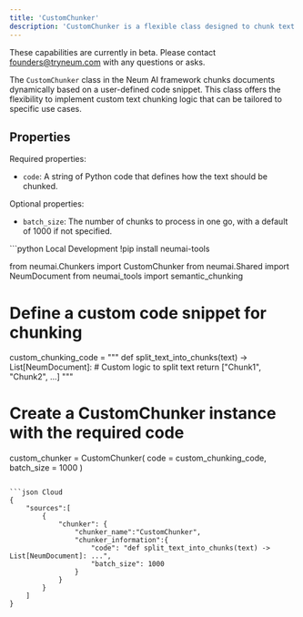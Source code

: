 ```yaml
---
title: 'CustomChunker'
description: 'CustomChunker is a flexible class designed to chunk text according to user-provided code, allowing for personalized text segmentation strategies.'
---
```


<Warning>These capabilities are currently in beta. Please contact [founders@tryneum.com](mailto:founders@tryneum.com) with any questions or asks.</Warning>

The `CustomChunker` class in the Neum AI framework chunks documents dynamically based on a user-defined code snippet. This class offers the flexibility to implement custom text chunking logic that can be tailored to specific use cases.

## Properties

Required properties:
- `code`: A string of Python code that defines how the text should be chunked.

Optional properties:
- `batch_size`: The number of chunks to process in one go, with a default of 1000 if not specified.

<CodeGroup>
```python Local Development
!pip install neumai-tools

from neumai.Chunkers import CustomChunker
from neumai.Shared import NeumDocument
from neumai_tools import semantic_chunking

# Define a custom code snippet for chunking
custom_chunking_code = """
def split_text_into_chunks(text) -> List[NeumDocument]:
    # Custom logic to split text
    return ["Chunk1", "Chunk2", ...]
"""

# Create a CustomChunker instance with the required code
custom_chunker = CustomChunker(
    code = custom_chunking_code,
    batch_size = 1000
)

```

```json Cloud
{
    "sources":[
        {
            "chunker": {
                "chunker_name":"CustomChunker",
                "chunker_information":{
                    "code": "def split_text_into_chunks(text) -> List[NeumDocument]: ...",
                    "batch_size": 1000
                }
            }
        }
    ]
}
```
</CodeGroup>